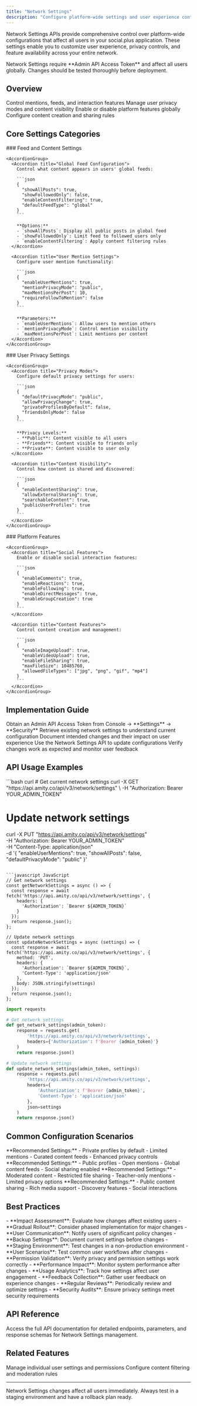 ```yaml
---
title: "Network Settings"
description: "Configure platform-wide settings and user experience controls through social.plus Network Settings APIs for comprehensive application management."
---
```



Network Settings APIs provide comprehensive control over platform-wide configurations that affect all users in your social.plus application. These settings enable you to customize user experience, privacy controls, and feature availability across your entire network.

<Info>
Network Settings require **Admin API Access Token** and affect all users globally. Changes should be tested thoroughly before deployment.
</Info>

## Overview

<CardGroup cols={2}>
  <Card title="User Experience" icon="user-check" href="#user-experience-settings">
    Control mentions, feeds, and interaction features
  </Card>
  <Card title="Privacy Controls" icon="shield-halved" href="#privacy-settings">
    Manage user privacy modes and content visibility
  </Card>
  <Card title="Feature Toggles" icon="toggle-on" href="#feature-management">
    Enable or disable platform features globally
  </Card>
  <Card title="Content Policies" icon="file-contract" href="#content-policies">
    Configure content creation and sharing rules
  </Card>
</CardGroup>

## Core Settings Categories

<Tabs>
  <Tab title="User Experience">
    ### Feed and Content Settings

    <AccordionGroup>
      <Accordion title="Global Feed Configuration">
        Control what content appears in users' global feeds:

        ```json
        {
          "showAllPosts": true,
          "showFollowedOnly": false,
          "enableContentFiltering": true,
          "defaultFeedType": "global"
        }
        ```

        **Options:**
        - `showAllPosts`: Display all public posts in global feed
        - `showFollowedOnly`: Limit feed to followed users only
        - `enableContentFiltering`: Apply content filtering rules
      </Accordion>

      <Accordion title="User Mention Settings">
        Configure user mention functionality:

        ```json
        {
          "enableUserMentions": true,
          "mentionPrivacyMode": "public",
          "maxMentionsPerPost": 10,
          "requireFollowToMention": false
        }
        ```

        **Parameters:**
        - `enableUserMentions`: Allow users to mention others
        - `mentionPrivacyMode`: Control mention visibility
        - `maxMentionsPerPost`: Limit mentions per content
      </Accordion>
    </AccordionGroup>
  </Tab>

  <Tab title="Privacy Controls">
    ### User Privacy Settings

    <AccordionGroup>
      <Accordion title="Privacy Modes">
        Configure default privacy settings for users:

        ```json
        {
          "defaultPrivacyMode": "public",
          "allowPrivacyChange": true,
          "privateProfilesByDefault": false,
          "friendsOnlyMode": false
        }
        ```

        **Privacy Levels:**
        - **Public**: Content visible to all users
        - **Friends**: Content visible to friends only
        - **Private**: Content visible to user only
      </Accordion>

      <Accordion title="Content Visibility">
        Control how content is shared and discovered:

        ```json
        {
          "enableContentSharing": true,
          "allowExternalSharing": true,
          "searchableContent": true,
          "publicUserProfiles": true
        }
        ```
      </Accordion>
    </AccordionGroup>
  </Tab>

  <Tab title="Feature Management">
    ### Platform Features

    <AccordionGroup>
      <Accordion title="Social Features">
        Enable or disable social interaction features:

        ```json
        {
          "enableComments": true,
          "enableReactions": true,
          "enableFollowing": true,
          "enableDirectMessages": true,
          "enableGroupCreation": true
        }
        ```
      </Accordion>

      <Accordion title="Content Features">
        Control content creation and management:

        ```json
        {
          "enableImageUpload": true,
          "enableVideoUpload": true,
          "enableFileSharing": true,
          "maxFileSize": 10485760,
          "allowedFileTypes": ["jpg", "png", "gif", "mp4"]
        }
        ```
      </Accordion>
    </AccordionGroup>
  </Tab>
</Tabs>

## Implementation Guide

<Steps>
  <Step title="Get Admin Token">
    Obtain an Admin API Access Token from Console → **Settings** → **Security**
  </Step>
  <Step title="Review Current Settings">
    Retrieve existing network settings to understand current configuration
  </Step>
  <Step title="Plan Changes">
    Document intended changes and their impact on user experience
  </Step>
  <Step title="Apply Settings">
    Use the Network Settings API to update configurations
  </Step>
  <Step title="Test and Monitor">
    Verify changes work as expected and monitor user feedback
  </Step>
</Steps>

## API Usage Examples

<CodeGroup>
```bash curl
# Get current network settings
curl -X GET "https://api.amity.co/api/v3/network/settings" \
  -H "Authorization: Bearer YOUR_ADMIN_TOKEN"

# Update network settings
curl -X PUT "https://api.amity.co/api/v3/network/settings" \
  -H "Authorization: Bearer YOUR_ADMIN_TOKEN" \
  -H "Content-Type: application/json" \
  -d '{
    "enableUserMentions": true,
    "showAllPosts": false,
    "defaultPrivacyMode": "public"
  }'
```

```javascript JavaScript
// Get network settings
const getNetworkSettings = async () => {
  const response = await fetch('https://api.amity.co/api/v3/network/settings', {
    headers: {
      'Authorization': `Bearer ${ADMIN_TOKEN}`
    }
  });
  return response.json();
};

// Update network settings
const updateNetworkSettings = async (settings) => {
  const response = await fetch('https://api.amity.co/api/v3/network/settings', {
    method: 'PUT',
    headers: {
      'Authorization': `Bearer ${ADMIN_TOKEN}`,
      'Content-Type': 'application/json'
    },
    body: JSON.stringify(settings)
  });
  return response.json();
};
```

```python Python
import requests

# Get network settings
def get_network_settings(admin_token):
    response = requests.get(
        'https://api.amity.co/api/v3/network/settings',
        headers={'Authorization': f'Bearer {admin_token}'}
    )
    return response.json()

# Update network settings
def update_network_settings(admin_token, settings):
    response = requests.put(
        'https://api.amity.co/api/v3/network/settings',
        headers={
            'Authorization': f'Bearer {admin_token}',
            'Content-Type': 'application/json'
        },
        json=settings
    )
    return response.json()
```
</CodeGroup>

## Common Configuration Scenarios

<CardGroup cols={2}>
  <Card title="Enterprise Setup" icon="building">
    **Recommended Settings:**
    - Private profiles by default
    - Limited mentions
    - Curated content feeds
    - Enhanced privacy controls
  </Card>
  <Card title="Community Platform" icon="users">
    **Recommended Settings:**
    - Public profiles
    - Open mentions
    - Global content feeds
    - Social sharing enabled
  </Card>
  <Card title="Educational Platform" icon="graduation-cap">
    **Recommended Settings:**
    - Moderated content
    - Restricted file sharing
    - Teacher-only mentions
    - Limited privacy options
  </Card>
  <Card title="Creative Platform" icon="palette">
    **Recommended Settings:**
    - Public content sharing
    - Rich media support
    - Discovery features
    - Social interactions
  </Card>
</CardGroup>

## Best Practices

<AccordionGroup>
  <Accordion title="Planning Network Changes">
    - **Impact Assessment**: Evaluate how changes affect existing users
    - **Gradual Rollout**: Consider phased implementation for major changes
    - **User Communication**: Notify users of significant policy changes
    - **Backup Settings**: Document current settings before changes
  </Accordion>

  <Accordion title="Testing Network Settings">
    - **Staging Environment**: Test changes in a non-production environment
    - **User Scenarios**: Test common user workflows after changes
    - **Permission Validation**: Verify privacy and permission settings work correctly
    - **Performance Impact**: Monitor system performance after changes
  </Accordion>

  <Accordion title="Monitoring and Maintenance">
    - **Usage Analytics**: Track how settings affect user engagement
    - **Feedback Collection**: Gather user feedback on experience changes
    - **Regular Reviews**: Periodically review and optimize settings
    - **Security Audits**: Ensure privacy settings meet security requirements
  </Accordion>
</AccordionGroup>

## API Reference

<Card title="Complete Network Settings API" icon="code" href="https://api-docs.amity.co/#/Network%20Setting">
  Access the full API documentation for detailed endpoints, parameters, and response schemas for Network Settings management.
</Card>

## Related Features

<CardGroup cols={2}>
  <Card title="User Management" icon="users-cog" href="../console/user-and-content-management">
    Manage individual user settings and permissions
  </Card>
  <Card title="Content Moderation" icon="shield-check" href="../console/ai-content-moderation">
    Configure content filtering and moderation rules
  </Card>
</CardGroup>

---

<Warning>
Network Settings changes affect all users immediately. Always test in a staging environment and have a rollback plan ready.
</Warning>
